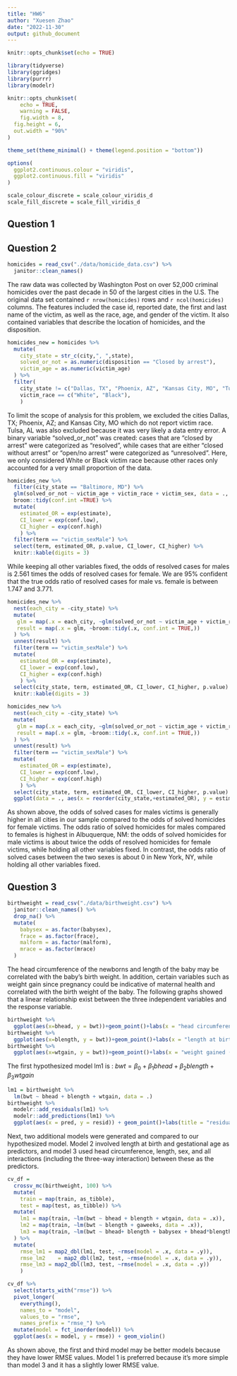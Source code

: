 ```yaml
---
title: "HW6"
author: "Xuesen Zhao"
date: "2022-11-30"
output: github_document
---
```


```r
knitr::opts_chunk$set(echo = TRUE)
```


```r
library(tidyverse)
library(ggridges)
library(purrr)
library(modelr)

knitr::opts_chunk$set(
	echo = TRUE,
	warning = FALSE,
	fig.width = 8, 
  fig.height = 6,
  out.width = "90%"
)

theme_set(theme_minimal() + theme(legend.position = "bottom"))

options(
  ggplot2.continuous.colour = "viridis",
  ggplot2.continuous.fill = "viridis"
)

scale_colour_discrete = scale_colour_viridis_d
scale_fill_discrete = scale_fill_viridis_d
```

## Question 1

## Question 2

```r
homicides = read_csv("./data/homicide_data.csv") %>%
  janitor::clean_names() 
```

The raw data was collected by Washington Post on over 52,000 criminal homicides over the past decade in 50 of the largest cities in the U.S. The original data set contained `r nrow(homicides)` rows and `r ncol(homicides)` columns. The features included the case id, reported date, the first and last name of the victim, as well as the race, age, and gender of the victim. It also contained variables that describe the location of homicides, and the disposition.

```r
homicides_new = homicides %>%
  mutate(
    city_state = str_c(city,", ",state),
    solved_or_not = as.numeric(disposition == "Closed by arrest"),
    victim_age = as.numeric(victim_age)
  ) %>%
  filter(
    city_state != c("Dallas, TX", "Phoenix, AZ", "Kansas City, MO", "Tulsa, AL"),
    victim_race == c("White", "Black"), 
    ) 
```

To limit the scope of analysis for this problem, we excluded the cities Dallas, TX; Phoenix, AZ; and Kansas City, MO which do not report victim race. Tulsa, AL was also excluded because it was very likely a data entry error. A binary variable "solved_or_not" was created: cases that are "closed by arrest" were categorized as "resolved", while cases that are either "closed without arrest" or "open/no arrest" were categorized as "unresolved". Here, we only considered White or Black victim race because other races only accounted for a very small proportion of the data. 

```r
homicides_new %>%
  filter(city_state == "Baltimore, MD") %>%
  glm(solved_or_not ~ victim_age + victim_race + victim_sex, data = ., family = binomial() ) %>%
  broom::tidy(conf.int =TRUE) %>%
  mutate(
    estimated_OR = exp(estimate),
    CI_lower = exp(conf.low),
    CI_higher = exp(conf.high)
    ) %>%
  filter(term == "victim_sexMale") %>%
  select(term, estimated_OR, p.value, CI_lower, CI_higher) %>%
  knitr::kable(digits = 3)
```

While keeping all other variables fixed, the odds of resolved cases for males is 2.561 times the odds of resolved cases for female. We are 95% confident that the true odds ratio of resolved cases for male vs. female is between 1.747 and 3.771. 

```r
homicides_new %>%
  nest(each_city = -city_state) %>%
  mutate(
   glm = map(.x = each_city, ~glm(solved_or_not ~ victim_age + victim_race + victim_sex, data =., family = binomial)),
   result = map(.x = glm, ~broom::tidy(.x, conf.int = TRUE,))
  ) %>%
  unnest(result) %>%
  filter(term == "victim_sexMale") %>%
  mutate(
    estimated_OR = exp(estimate),
    CI_lower = exp(conf.low),
    CI_higher = exp(conf.high)
    ) %>%
  select(city_state, term, estimated_OR, CI_lower, CI_higher, p.value) %>%
  knitr::kable(digits = 3)
```

```r
homicides_new %>%
  nest(each_city = -city_state) %>%
  mutate(
   glm = map(.x = each_city, ~glm(solved_or_not ~ victim_age + victim_race + victim_sex, data =., family = binomial)),
   result = map(.x = glm, ~broom::tidy(.x, conf.int = TRUE,))
  ) %>%
  unnest(result) %>%
  filter(term == "victim_sexMale") %>%
  mutate(
    estimated_OR = exp(estimate),
    CI_lower = exp(conf.low),
    CI_higher = exp(conf.high)
    ) %>%
  select(city_state, term, estimated_OR, CI_lower, CI_higher, p.value) %>%
  ggplot(data = ., aes(x = reorder(city_state,+estimated_OR), y = estimated_OR, fill = estimated_OR))+geom_bar(stat="identity")+geom_errorbar(aes(ymin = CI_lower, ymax=CI_higher))+labs(title = "The estimated OR of solved homicides comparing males to females for each city", x = NULL, y = "OR of solved cases")+scale_fill_gradient(low="blue",high="red")+theme(axis.text.x = element_text(angle = 45, vjust = 0.5, hjust=1))
```

As shown above, the odds of solved cases for males victims is generally higher in all cities in our sample compared to the odds of solved homicides for female victims. The odds ratio of solved homicides for males compared to females is highest in Albuquerque, NM: the odds of solved homicides for male victims is about twice the odds of resolved homicides for female victims, while holding all other variables fixed. In contrast, the odds ratio of solved cases between the two sexes is about 0 in New York, NY, while holding all other variables fixed. 

## Question 3

```r
birthweight = read_csv("./data/birthweight.csv") %>%
  janitor::clean_names() %>%
  drop_na() %>%
  mutate(
    babysex = as.factor(babysex),
    frace = as.factor(frace),
    malform = as.factor(malform),
    mrace = as.factor(mrace)
  )
```

The head circumference of the newborns and length of the baby may be correlated with the baby's birth weight. In addition, certain variables such as weight gain since pregnancy could be indicative of maternal health and correlated with the birth weight of the baby. The following graphs showed that a linear relationship exist between the three independent variables and the response variable. 

```r
birthweight %>%
  ggplot(aes(x=bhead, y = bwt))+geom_point()+labs(x = "head circumference (cm)", y = "birth weight (g)")
birthweight %>%
  ggplot(aes(x=blength, y = bwt))+geom_point()+labs(x = "length at birth (cm)", y = "birth weight (g)")
birthweight %>%
  ggplot(aes(x=wtgain, y = bwt))+geom_point()+labs(x = "weight gained (pounds)", y = "birth weight (g)")
```

The first hypothesized model lm1 is : $bwt = \beta_0+\beta_1bhead+\beta_2blength+\beta_3wtgain$

```r
lm1 = birthweight %>%
  lm(bwt ~ bhead + blength + wtgain, data = .) 
birthweight %>%
  modelr::add_residuals(lm1) %>%
  modelr::add_predictions(lm1) %>%
  ggplot(aes(x = pred, y = resid)) + geom_point()+labs(title = "residual vs. fitted values for model 1", x = "fitted values", y = "residuals")
```

Next, two additional models were generated and compared to our hypothesized model. Model 2 involved length at birth and gestational age as predictors, and model 3 used head circumference, length, sex, and all interactions (including the three-way interaction) between these as the predictors. 

```r
cv_df =
  crossv_mc(birthweight, 100) %>% 
  mutate(
    train = map(train, as_tibble),
    test = map(test, as_tibble)) %>%
  mutate(
    lm1 = map(train, ~lm(bwt ~ bhead + blength + wtgain, data = .x)),
    lm2 = map(train, ~lm(bwt ~ blength + gaweeks, data = .x)), 
    lm3 = map(train, ~lm(bwt ~ bhead+ blength + babysex + bhead*blength + bhead*babysex + blength*babysex + bhead*blength*babysex, data = .x))
  ) %>%
  mutate(
    rmse_lm1 = map2_dbl(lm1, test, ~rmse(model = .x, data = .y)),
    rmse_lm2    = map2_dbl(lm2, test, ~rmse(model = .x, data = .y)),
    rmse_lm3 = map2_dbl(lm3, test, ~rmse(model = .x, data = .y))
    )
```


```r
cv_df %>% 
  select(starts_with("rmse")) %>% 
  pivot_longer(
    everything(),
    names_to = "model", 
    values_to = "rmse",
    names_prefix = "rmse_") %>% 
  mutate(model = fct_inorder(model)) %>% 
  ggplot(aes(x = model, y = rmse)) + geom_violin()
```

As shown above, the first and third model may be better models because they have lower RMSE values. Model 1 is preferred because it's more simple than model 3 and it has a slightly lower RMSE value. 